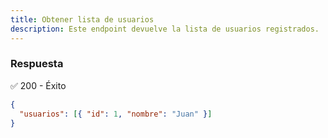 ```yaml
---
title: Obtener lista de usuarios
description: Este endpoint devuelve la lista de usuarios registrados.
---
```



<ApiBaseBanner 
  method="GET" 
  path="/usuarios/" 
  baseUrl="http://127.0.0.1:8000"
/>

### Respuesta
✅ 200 - Éxito
```json
{
  "usuarios": [{ "id": 1, "nombre": "Juan" }]
}
```








